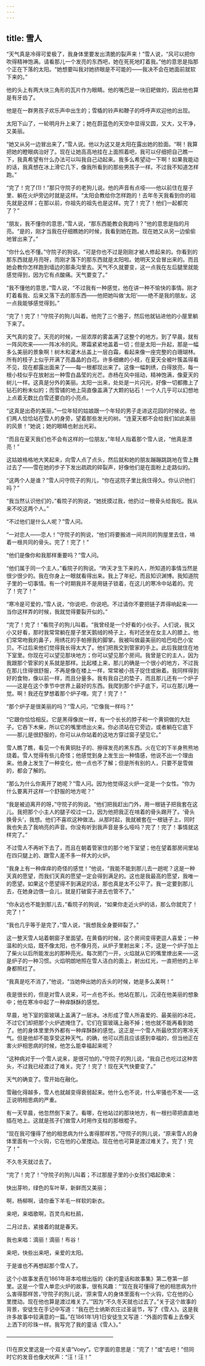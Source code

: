 ```yaml
---
---
---
```

title: 雪人
---






“天气真是冷得可爱极了，我身体里要发出清脆的裂声来！”雪人说，“风可以把你吹得精神饱满。请看那儿一个发亮的东西吧，她在死死地盯着我。”他的意思是指那个正在下落的太阳。“她想要叫我对她挤眼是不可能的——我决不会在她面前就软下来的。”

他的头上有两大块三角形的瓦片作为眼睛。他的嘴巴是一块旧耙做的，因此他也算是有牙齿了。

他是在一群男孩子欢乐声中出生的；雪橇的铃声和鞭子的呼呼声欢迎他的出现。

太阳下山了，一轮明月升上来了；她在蔚蓝色的天空中显得又圆，又大，又干净，又美丽。

“她又从另一边冒出来了，”雪人说。他以为这又是太阳在露出她的脸面。“啊！我算把她的瞪眼病治好了。现在让她高高地挂在上面照着吧，我可以仔细把自己瞧一下，我真希望有什么办法可以叫我自己动起来。我多么希望动一下啊！如果我能动的话，我真想在冰上滑它几下，像我所看到的那些男孩子一样。不过我不知道怎样跑。”

“完了！完了(1)！”那只守院子的老狗儿说。他的声音有点哑——他以前住在屋子里、躺在火炉旁边时就是这样。“太阳会教给你怎样跑的！去年冬天我看到你的祖先就是这样；在那以前，你祖先的祖先也是这样。完了！完了！他们一起都完了？”

“朋友，我不懂你的意思，”雪人说，“那东西能教会我跑吗？”他的意思是指的月亮。“是的，刚才当我在仔细瞧她的时候，我看到她在跑。现在她又从另一边偷偷地冒出来了。”

“你什么也不懂。”守院子的狗说。“可是你也不过是刚刚才被人修起来的。你看到的那东西就是月亮呀，而刚才落下的那东西就是太阳啦。她明天又会冒出来的。而且她会教你怎样跑到墙边的那条沟里去。天气不久就要变，这一点我在左后腿里就能感觉得到，因为它有点酸痛。天气要变了。”

“我不懂他的意思，”雪人说，“不过我有一种感觉，他在讲一种不愉快的事情。刚才盯着看我、后来又落下去的那东西——他把她叫做‘太阳’——绝不是我的朋友。这一点我能够感觉得到。”

“完了！完了！”守院子的狗儿叫着。他兜了三个圈子，然后他就钻进他的小屋里躺下来了。

天气真的变了。天亮的时候，一层浓厚的雾盖满了这整个的地方。到了早晨，就有一阵风吹来——一阵冰冷的风。寒霜紧紧地盖着一切；但是太阳一升起，那是一幅多么美丽的景象啊！树木和灌木丛盖上一层白霜，看起来像一座完整的白珊瑚林。所有的枝子上似乎开满了亮晶晶的白花。许多细嫩的小枝，在夏天全被叶簇盖得看不见，现在都露出面来了——每一根都现出来了。这像一幅刺绣，白得放亮，每一根小枝似乎在放射出一种雪白晶莹的光芒。赤杨在风中摇动，精神饱满，像夏天的树儿一样。这真是分外的美丽。太阳一出来，处处是一片闪光，好像一切都撒上了钻石的粉末似的；而雪铺的地上简直像盖满了大颗的钻石！一个人几乎可以幻想地上点着无数比白雪还要白的小亮点。

“这真是出奇的美丽，”一位年轻的姑娘跟一个年轻的男子走进这花园的时候说。他们两人恰恰站在雪人的身旁，望着那些发光的树。“连夏天都不会给我们如此美丽的风景！”她说；她的眼睛也射出光彩。

“而且在夏天我们也不会有这样的一位朋友，”年轻人指着那个雪人说，“他真是漂亮！”

这姑娘格格地大笑起来，向雪人点了点头，然后就和她的朋友蹦蹦跳跳地在雪上舞过去了——雪在她的步子下发出疏疏的碎裂声，好像他们是在面粉上走路似的。

“这两个人是谁？”雪人问守院子的狗儿，“你在这院子里比我住得久。你认识他们吗？”

“我当然认识他们的，”看院子的狗说，“她抚摸过我，他扔过一根骨头给我吃。我从来不咬这两个人。”

“不过他们是什么人呢？”雪人问。

“一对恋人——恋人！”守院子的狗说，“他们将要搬进一间共同的狗屋里去住，啃着一根共同的骨头。完了！完了！”

“他们是像你和我那样重要吗？”雪人问。

“他们属于同一个主人，”看院子的狗说。“昨天才生下来的人，所知道的事情当然是很少很少的。我在你身上一眼就看得出来。我上了年纪，而且知识渊博。我知道院子里的一切事情。有一个时期我并不是用链子锁着，在这儿的寒冷中站着的。完了！完了！”

“寒冷是可爱的，”雪人说，“你说吧，你说吧。不过请你不要把链子弄得响起来——当你这样弄的时候，我就觉得要裂开似的。”

“完了！完了！”看院子的狗儿叫着。“我曾经是一个好看的小伙子。人们说，我又小又好看，那时我常常躺在屋子里天鹅绒的椅子上，有时还坐在女主人的膝上。他们常常吻我的鼻子，用绣花的手帕擦我的脚掌。我被叫做最美丽的哈巴哈巴小宝贝。不过后来他们觉得我长得太大了。他们把我交到管家的手上。此后我就住在地下室里。你现在可以望见那块地方；你可以望见那个房间。我曾是它的主人，因为我跟那个管家的关系就是那样。比起楼上来，那儿的确是一个很小的地方，不过我在那儿住得很舒服，不再是像在楼上一样，常常被小孩子捉住或揪着。我同样得到好的食物，像以前一样，而且分量多。我有我自己的垫子，而且那儿还有一个炉子——这是在这个季节中世界上最好的东西。我爬到那个炉子底下，可以在那儿睡一觉。啊！我还在梦想着那个炉子哩。完了！完了！”

“那个炉子是很美丽的吗？”雪人问，“它像我一样吗？”

“它跟你恰恰相反。它是黑得像炭一样，有一个长长的脖子和一个黄铜做的大肚子。它吞下木柴，所以它的嘴里喷出火来。你必须站在它旁边，或者躺在它底下——那儿是很舒服的，你可以从你站着的这地方穿过窗子望见它。”

雪人瞧了瞧，看见一个有黄铜肚子的、擦得发亮的黑东西。火在它的下半身熊熊地烧着。雪人觉得有些儿奇怪；他感觉到身上发生出一种情感，他说不出一个理由来。他身上发生了一种变化，他一点也不了解；但是所有别的人，只要不是雪做的，都会了解的。

“那么为什么你离开了她呢？”雪人问。因为他觉得这火炉一定是一个女性。“你为什么要离开这样一个舒服的地方呢？”

“我是被迫离开的呀，”守院子的狗说。“他们把我赶出门外，用一根链子把我套在这儿。我把那个小主人的腿子咬过一口，因为他把我正在啃着的骨头踢开了。‘骨头换骨头’，我想。他们不喜欢这种做法。从那时起，我就被套在一根链子上，同时我也失去了我响亮的声音。你没有听到我声音是多么哑吗？完了！完了！事情就这样完了。”

不过雪人不再听下去了，而且在朝着管家住的那个地下室望；他在望着那房间里站在四只腿上的、跟雪人差不多一样大的火炉。

“我身上有一种痒痒的奇怪的感觉！”他说，“我能不能到那儿去一趟呢？这是一种天真的愿望，而我们天真的愿望一定会得到满足的。这也是我最高的愿望，我唯一的愿望。如果这个愿望得不到满足的话，那也真是太不公平了。我一定要到那儿去，在她身边偎一会儿，就是打破窗子进去也管不了。”

“你永远也不能到那儿去，”看院子的狗说，“如果你走近火炉的话，那么你就完了！完了！”

“我也几乎等于是完了，”雪人说，“我想我全身要碎裂了。”

这一整天雪人站着朝窗子里面望。在黄昏的时候，这个房间变得更逗人喜爱；一种温和的火焰，既不像太阳，也不像月亮，从炉子里射出来；不，这是一个炉子加上了柴火以后所能发出的那种亮光。每次房门一开，火焰就从它的嘴里燎出来——这是炉子的一种习惯。火焰明朗地照在雪人洁白的面上，射出红光，一直把他的上半身都照红了。

“我真是吃不消了，”他说，“当她伸出她的舌头的时候，她是多么美啊！”

夜是很长的，但是对雪人说来，可一点也不长。他站在那儿，沉浸在他美丽的想象中；他在寒冷中起了一种痒酥酥的感觉。

早晨，地下室的窗玻璃上盖满了一层冰。冰形成了雪人所喜爱的、最美丽的冰花，不过它们却把那个火炉遮掩住了。它们在窗玻璃上融不掉；他也就不能再看到她了。他的身体里里外外都有一种痒酥酥的感觉。这正是一个雪人所最欣赏的寒冷天气。但是他却不能享受这种天气。的确，他可以而且应该感到幸福的，但当他正在害火炉相思病的时候，他怎么能幸福起来呢？

“这种病对于一个雪人说来，是很可怕的，”守院子的狗儿说，“我自己也吃过这种苦头，不过我已经渡过了难关。完了！完了！现在天气快要变了。”

天气的确变了。雪开始在融化。

雪融化得越多，雪人也就越变得衰弱起来。他什么也不说，什么牢骚也不发——这正说明相思病的严重。

有一天早晨，他忽然倒下来了。看哪，在他站过的那块地方，有一根扫帚把直直地插在地上。这就是孩子们做雪人时用作支柱的那根棍子。

“现在我可懂得了他的相思病为什么害得那样苦，”守院子的狗儿说，“原来雪人的身体里面有一个火钩，它在他的心里搅动。现在他也可算是渡过难关了。完了！完了！”

不久冬天就过去了。

“完了！完了！”守院子的狗儿叫着；不过那屋子里的小女孩们唱起歌来：

快出芽哟，绿色的车叶草，新鲜而又美丽；

啊，杨柳啊，请你垂下羊毛一样软的新衣。

来吧，来唱歌啊，百灵鸟和杜鹃，

二月过去，紧接着的就是春天。

我也来唱：滴丽！滴丽！布谷！

来吧，快些出来吧，亲爱的太阳。

于是谁也不再想起那个雪人了。

这个小故事发表在1861年哥本哈根出版的《新的童话和故事集》第二卷第一部里。这是一个雪人单恋火炉的故事，很有风趣：“‘现在我可懂得了他的相思病为什么害得那样苦，’守院子的狗儿说，‘原来雪人的身体里面有一个火钩，它在他的心里搅动。现在他也算是渡过难关了。’”因为“不久冬天就也过去了。”关于这个故事的背景，安徒生在手记中写道：“我在巴士纳斯农庄过圣诞节，写了《雪人》。这是我许多故事中较满意的一篇。”在1861年1月1日安徒生又写道：“外面的雪看上去像天上洒下的珍珠一样。我写完了我的童话《雪人》。”




————————————————————

(1)在原文里这是一个双关语“Voey”。它字面的意思是：“完了！”或“去吧！”但同时它的发音也像犬吠声：“汪！汪！”
